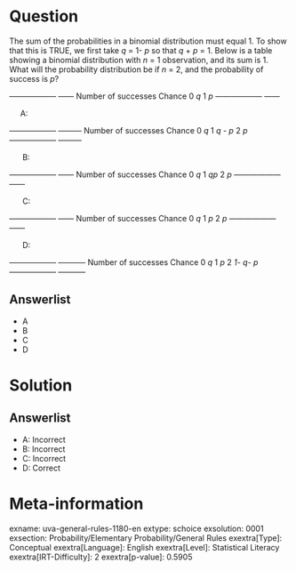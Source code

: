 Question
========

The sum of the probabilities in a binomial distribution must equal 1. To show that this is TRUE, we first take *q* = 1- *p* so that *q* + *p* = 1. Below is a table showing a binomial distribution with *n* = 1 observation, and its sum is 1. What will the probability distribution be if *n* = 2, and the probability of success is *p*? \

  ------------------ ------ Number of successes Chance 0 *q* 1 *p* ------------------ ------

 \ \ \ \ \ A:\

  ------------------ --------- Number of successes Chance 0 *q* 1 *q - p* 2 *p* ------------------ ---------

\ \ \ \ \ \ B:\

  ------------------ ------ Number of successes Chance 0 *q* 1 *qp* 2 *p* ------------------ ------

\ \ \ \ \ \ C:\

  ------------------ ------ Number of successes Chance 0 *q* 1 *p* 2 *p* ------------------ ------

\ \ \ \ \ \ D:\

  ------------------ ----------- Number of successes Chance 0 *q* 1 *p* 2 *1- q- p* ------------------ -----------

Answerlist
----------

* A
* B
* C
* D

Solution
========

Answerlist
----------

* A: Incorrect
* B: Incorrect
* C: Incorrect
* D: Correct

Meta-information
================
exname: uva-general-rules-1180-en
extype: schoice
exsolution: 0001
exsection: Probability/Elementary Probability/General Rules
exextra[Type]: Conceptual
exextra[Language]: English
exextra[Level]: Statistical Literacy
exextra[IRT-Difficulty]: 2
exextra[p-value]: 0.5905
